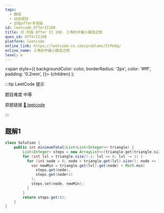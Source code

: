 ```yaml
---
tags:
  - 数组
  - 动态规划
  - 剑指offer专项版
id: leetcode_OfferII100
title: 🟡 剑指 Offer II 100. 三角形中最小路径之和
ques_id: OfferII100
platform: leetcode
online_link: https://leetcode-cn.com/problems/IlPe0q/
online_name: 三角形中最小路径之和
level: m
---
```


  <span
    style={{
      backgroundColor: color,
      borderRadius: '2px',
      color: '#fff',
      padding: '0.2rem',
    }}>
    {children}
  </span>
);

:::tip LeetCode 提示

题目难度 <Highlight color="#ffc01e">中等</Highlight>

原题链接 [🔗 leetcode](https://leetcode-cn.com/problems/IlPe0q/)

:::

## 题解1

```java
class Solution {
    public int minimumTotal(List<List<Integer>> triangle) {
        List<Integer> steps = new ArrayList<>(triangle.get(triangle.size()-1));
        for (int lvl = triangle.size()-2; lvl >= 0; lvl -= 1) {
          for (int node = 0; node < triangle.get(lvl).size(); node += 1) {
            var newMin = triangle.get(lvl).get(node) + Math.min(
              steps.get(node),
              steps.get(node+1)
            );
            steps.set(node, newMin);
          }
        }
        return steps.get(0);
    }
}
```
